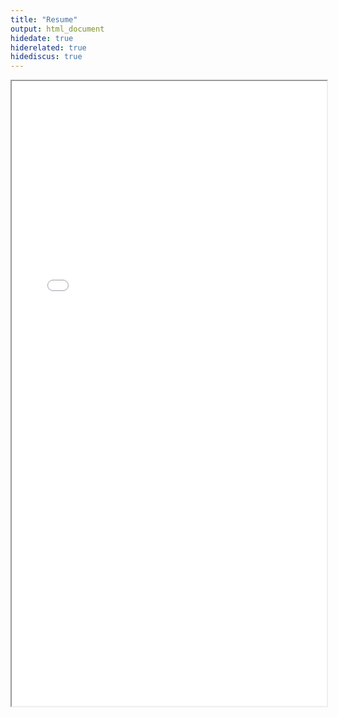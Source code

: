 ```yaml
---
title: "Resume"
output: html_document
hidedate: true
hiderelated: true
hidediscus: true
---
```


<center>
<iframe src="/resume_files/CV_RuthRaichur.pdf" width="100%" height="1000" border="0"></iframe>
</center>
